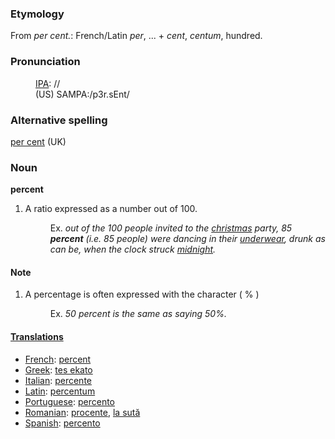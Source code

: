 ===Etymology===

From ''per cent.'': French/Latin ''per'', ... + ''cent'', ''centum'', hundred.

===Pronunciation===
:[[IPA]]: //
:(US) SAMPA:/p3r.sEnt/

===Alternative spelling===
[[per cent]] (UK)

===Noun===

'''percent''' 
# A ratio expressed as a number out of 100.
#:Ex. ''out of the 100 people invited to the [[christmas]] party, 85 '''percent''' (i.e. 85 people) were dancing in their [[underwear]], drunk as can be, when the clock struck [[midnight]].''

====Note====
# A percentage is often expressed with the character ( % )
#:Ex. ''50 percent is the same as saying 50%.''

====[[Translations]]====
*[[French]]: [[percent]]
*[[Greek]]: [[tes ekato]]
*[[Italian]]: [[percente]]
*[[Latin]]: [[percentum]]
*[[Portuguese]]: [[percento]]
*[[Romanian]]: [[procente]], [[la sută]]
*[[Spanish]]: [[percento]]